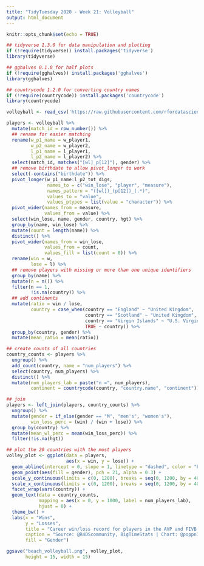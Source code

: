 ```yaml
---
title: "TidyTuesday 2020 - Week 21: Volleyball"
output: html_document
---
```


```r
knitr::opts_chunk$set(echo = TRUE)
```

```r

## tidyverse 1.3.0 for data manipulation and plotting
if (!require(tidyverse)) install.packages('tidyverse')
library(tidyverse)

## gghalves 0.1.0 for half plots
if (!require(gghalves)) install.packages('gghalves')
library(gghalves)

## countrycode 1.2.0 for converting country names
if (!require(countrycode)) install.packages('countrycode')
library(countrycode)

```

```r

volleyball <- read_csv('https://raw.githubusercontent.com/rfordatascience/tidytuesday/master/data/2020/2020-05-19/vb_matches.csv', guess_max = 76000)

```

```r

players <- volleyball %>%
  mutate(match_id = row_number()) %>%
  ## rename for easier matching
  rename(w_p1_name = w_player1,
         w_p2_name = w_player2,
         l_p1_name = l_player1,
         l_p2_name = l_player2) %>%
  select(match_id, matches("[wl]_p[12]"), gender) %>%
  ## remove birthdate to allow pivot_longer to work
  select(-contains("birthdate")) %>%
  pivot_longer(w_p1_name:l_p2_tot_digs,
               names_to = c("win_lose", "player", "measure"),
               names_pattern = "([wl])_(p[12])_(.*)",
               values_to = "value",
               values_ptypes = list(value = "character")) %>%
  pivot_wider(names_from = measure,
              values_from = value) %>%
  select(win_lose, name, gender, country, hgt) %>%
  group_by(name, win_lose) %>%
  mutate(count = length(name)) %>%
  distinct() %>%
  pivot_wider(names_from = win_lose,
              values_from = count,
              values_fill = list(count = 0)) %>%
  rename(win = w,
         lose = l) %>%
  ## remove players with missing or more than one unique identifiers
  group_by(name) %>%
  mutate(n = n()) %>%
  filter(n == 1,
         !is.na(country)) %>%
  ## add continents
  mutate(ratio = win / lose,
         country = case_when(country == "England" ~ "United Kingdom",
                             country == "Scotland" ~ "United Kingdom",
                             country == "Virgin Islands" ~ "U.S. Virgin Islands",
                             TRUE ~ country)) %>%
  group_by(country, gender) %>%
  mutate(mean_ratio = mean(ratio))

## create counts of all countries
country_counts <- players %>%
  ungroup() %>%
  add_count(country, name = "num_players") %>%
  select(country, num_players) %>%
  distinct() %>%
  mutate(num_players_lab = paste("n =", num_players),
         continent = countrycode(country, "country.name", "continent"))

## join
players <- left_join(players, country_counts) %>%
  ungroup() %>%
  mutate(gender = if_else(gender == "M", "men's", "women's"),
         win_loss_perc = (win) / (win + lose)) %>%
  group_by(country) %>%
  mutate(mean_wl_perc = mean(win_loss_perc)) %>%
  filter(!is.na(hgt))

## plot the 20 countries with the most players
volley_plot <- ggplot(data = players,
                      aes(x = win, y = lose)) +
  geom_abline(intercept = 0, slope = 1, linetype = "dashed", color = "black") +
  geom_point(aes(fill = gender), pch = 21, alpha = 0.3) +
  scale_y_continuous(limits = c(0, 1200), breaks = seq(0, 1200, by = 400)) +
  scale_x_continuous(limits = c(0, 1200), breaks = seq(0, 1200, by = 400)) +
  facet_wrap(vars(country)) +
  geom_text(data = country_counts,
            mapping = aes(x = 0, y = 1000, label = num_players_lab),
            hjust = 0) +
  theme_bw() +
  labs(x = "Wins",
       y = "Losses",
       title = "Career win/loss record for players in the AVP and FIVB doubles beach volleyball tournaments (2000-2019)",
       caption = "Source: @R4DScommunity, BigTimeStats | Chart: @poppn13",
       fill = "Gender")

ggsave("beach_volleyball.png", volley_plot,
       height = 15, width = 15)

```